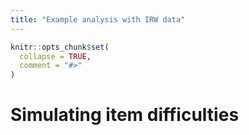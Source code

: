```yaml
---
title: "Example analysis with IRW data"
---
```


```r
knitr::opts_chunk$set(
  collapse = TRUE,
  comment = "#>"
)
```

# Simulating item difficulties

